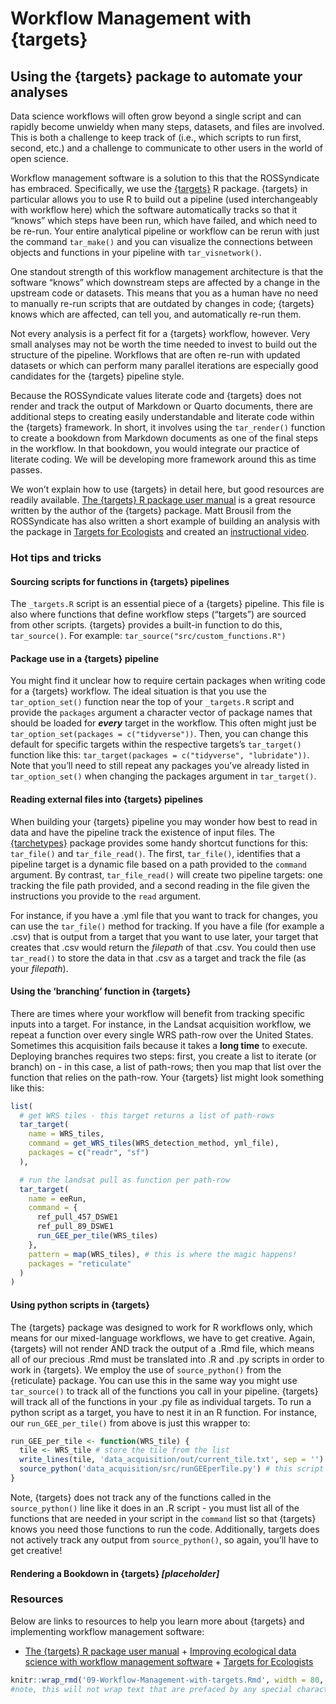 # Workflow Management with {targets}

## Using the {targets} package to automate your analyses

Data science workflows will often grow beyond a single script and can rapidly
become unwieldy when many steps, datasets, and files are involved. This is both
a challenge to keep track of (i.e., which scripts to run first, second, etc.)
and a challenge to communicate to other users in the world of open science.

Workflow management software is a solution to this that the ROSSyndicate has
embraced. Specifically, we use the
[{targets}](https://books.ropensci.org/targets/) R package. {targets} in
particular allows you to use R to build out a pipeline (used interchangeably
with workflow here) which the software automatically tracks so that it "knows"
which steps have been run, which have failed, and which need to be re-run. Your
entire analytical pipeline or workflow can be rerun with just the command
`tar_make()` and you can visualize the connections between objects and
functions in your pipeline with `tar_visnetwork()`.

One standout strength of this workflow management architecture is that the
software "knows" which downstream steps are affected by a change in the
upstream code or datasets. This means that you as a human have no need to
manually re-run scripts that are outdated by changes in code; {targets} knows
which are affected, can tell you, and automatically re-run them.

Not every analysis is a perfect fit for a {targets} workflow, however. Very
small analyses may not be worth the time needed to invest to build out the
structure of the pipeline. Workflows that are often re-run with updated
datasets or which can perform many parallel iterations are especially good
candidates for the {targets} pipeline style.

Because the ROSSyndicate values literate code and {targets} does not render and
track the output of Markdown or Quarto documents, there are additional steps to
creating easily understandable and literate code within the {targets}
framework. In short, it involves using the `tar_render()` function to create a
bookdown from Markdown documents as one of the final steps in the workflow. In
that bookdown, you would integrate our practice of literate coding. We will be
developing more framework around this as time passes.

We won't explain how to use {targets} in detail here, but good resources are
readily available. [The {targets} R package user
manual](https://books.ropensci.org/targets/) is a great resource written by the
author of the {targets} package. Matt Brousil from the ROSSyndicate has also
written a short example of building an analysis with the package in [Targets
for Ecologists](https://targets-ecology.netlify.app/) and created an
[instructional video](https://www.youtube.com/watch?v=UG4xqYcDpxw).

### Hot tips and tricks

#### Sourcing scripts for functions in {targets} pipelines

The `_targets.R` script is an essential piece of a {targets} pipeline. This
file is also where functions that define workflow steps ("targets") are sourced
from other scripts. {targets} provides a built-in function to do this,
`tar_source()`. For example: `tar_source("src/custom_functions.R")`

#### Package use in a {targets} pipeline

You might find it unclear how to require certain packages when writing code for
a {targets} workflow. The ideal situation is that you use the
`tar_option_set()` function near the top of your `_targets.R` script and
provide the `packages` argument a character vector of package names that should
be loaded for ***every*** target in the workflow. This often might just be
`tar_option_set(packages = c("tidyverse"))`. Then, you can change this default
for specific targets within the respective targets's `tar_target()` function
like this: `tar_target(packages = c("tidyverse", "lubridate"))`. Note that
you'll need to still repeat any packages you've already listed in
`tar_option_set()` when changing the packages argument in `tar_target()`.

#### Reading external files into {targets} pipelines

When building your {targets} pipeline you may wonder how best to read in data
and have the pipeline track the existence of input files. The
[{tarchetypes}](https://docs.ropensci.org/tarchetypes/) package provides some
handy shortcut functions for this: `tar_file()` and `tar_file_read()`. The
first, `tar_file()`, identifies that a pipeline target is a dynamic file based
on a path provided to the `command` argument. By contrast, `tar_file_read()`
will create two pipeline targets: one tracking the file path provided, and a
second reading in the file given the instructions you provide to the `read`
argument.

For instance, if you have a .yml file that you want to track for changes, you
can use the `tar_file()` method for tracking. If you have a file (for example a
.csv) that is output from a target that you want to use later, your target that
creates that .csv would return the *filepath* of that .csv. You could then use
`tar_read()` to store the data in that .csv as a target and track the file (as
your *filepath*).

#### Using the 'branching' function in {targets}

There are times where your workflow will benefit from tracking specific inputs
into a target. For instance, in the Landsat acquisition workflow, we repeat a
function over every single WRS path-row over the United States. Sometimes this
acquisition fails because it takes a **long time** to execute. Deploying
branches requires two steps: first, you create a list to iterate (or branch) on
- in this case, a list of path-rows; then you map that list over the function
that relies on the path-row. Your {targets} list might look something like
this:

```r
list(
  # get WRS tiles - this target returns a list of path-rows
  tar_target(
    name = WRS_tiles,
    command = get_WRS_tiles(WRS_detection_method, yml_file),
    packages = c("readr", "sf")
  ),

  # run the landsat pull as function per path-row
  tar_target(
    name = eeRun,
    command = {
      ref_pull_457_DSWE1
      ref_pull_89_DSWE1
      run_GEE_per_tile(WRS_tiles)
    },
    pattern = map(WRS_tiles), # this is where the magic happens!
    packages = "reticulate"
  )
)
```

#### Using python scripts in {targets}

The {targets} package was designed to work for R workflows only, which means
for our mixed-language workflows, we have to get creative. Again, {targets}
will not render AND track the output of a .Rmd file, which means all of our
precious .Rmd must be translated into .R and .py scripts in order to work in
{targets}. We employ the use of `source_python()` from the {reticulate}
package. You can use this in the same way you might use `tar_source()` to track
all of the functions you call in your pipeline. {targets} will track all of the
functions in your .py file as individual targets. To run a python script as a
target, you have to nest it in an R function. For instance, our
`run_GEE_per_tile()` from above is just this wrapper to:

```r
run_GEE_per_tile <- function(WRS_tile) {
  tile <- WRS_tile # store the tile from the list
  write_lines(tile, 'data_acquisition/out/current_tile.txt', sep = '') # save it as a generic file
  source_python('data_acquisition/src/runGEEperTile.py') # this script actually *reads* the generic file above as one of the first steps
}
```

Note, {targets} does not track any of the functions called in the
`source_python()` line like it does in an .R script - you must list all of the
functions that are needed in your script in the `command` list so that
{targets} knows you need those functions to run the code. Additionally, targets
does not actively track any output from `source_python()`, so again, you'll
have to get creative!

#### Rendering a Bookdown in {targets} *[placeholder]*

### Resources

Below are links to resources to help you learn more about {targets} and
implementing workflow management software:

-   [The {targets} R package user manual](https://books.ropensci.org/targets/) + [Improving ecological data science with workflow management software](https://doi.org/10.1111/2041-210X.14113) + [Targets for Ecologists](https://targets-ecology.netlify.app/)

```r
knitr::wrap_rmd('09-Workflow-Management-with-targets.Rmd', width = 80, backup = NULL)
#note, this will not wrap text that are prefaced by any special characters (like bullets!)
```

